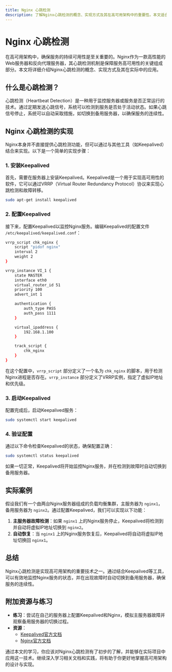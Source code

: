 ```yaml
---
title: Nginx 心跳检测
description: 了解Nginx心跳检测的概念、实现方式及其在高可用架构中的重要性。本文适合初学者，包含代码示例和实际案例。
---
```


# Nginx 心跳检测

在高可用架构中，确保服务的持续可用性是至关重要的。Nginx作为一款高性能的Web服务器和反向代理服务器，其心跳检测机制是保障服务高可用性的关键组成部分。本文将详细介绍Nginx心跳检测的概念、实现方式及其在实际中的应用。

## 什么是心跳检测？

心跳检测（Heartbeat Detection）是一种用于监控服务器或服务是否正常运行的技术。通过定期发送心跳信号，系统可以检测到服务是否处于活动状态。如果心跳信号停止，系统可以自动采取措施，如切换到备用服务器，以确保服务的连续性。

## Nginx 心跳检测的实现

Nginx本身并不直接提供心跳检测功能，但可以通过与其他工具（如Keepalived）结合来实现。以下是一个简单的实现步骤：

### 1. 安装Keepalived

首先，需要在服务器上安装Keepalived。Keepalived是一个用于实现高可用性的软件，它可以通过VRRP（Virtual Router Redundancy Protocol）协议来实现心跳检测和故障转移。

```bash
sudo apt-get install keepalived
```

### 2. 配置Keepalived

接下来，配置Keepalived以监控Nginx服务。编辑Keepalived的配置文件 `/etc/keepalived/keepalived.conf`：

```bash
vrrp_script chk_nginx {
    script "pidof nginx"
    interval 2
    weight 2
}

vrrp_instance VI_1 {
    state MASTER
    interface eth0
    virtual_router_id 51
    priority 100
    advert_int 1

    authentication {
        auth_type PASS
        auth_pass 1111
    }

    virtual_ipaddress {
        192.168.1.100
    }

    track_script {
        chk_nginx
    }
}
```

在这个配置中，`vrrp_script` 部分定义了一个名为 `chk_nginx` 的脚本，用于检测Nginx进程是否存在。`vrrp_instance` 部分定义了VRRP实例，指定了虚拟IP地址和优先级。

### 3. 启动Keepalived

配置完成后，启动Keepalived服务：

```bash
sudo systemctl start keepalived
```

### 4. 验证配置

通过以下命令检查Keepalived的状态，确保配置正确：

```bash
sudo systemctl status keepalived
```

如果一切正常，Keepalived将开始监控Nginx服务，并在检测到故障时自动切换到备用服务器。

## 实际案例

假设我们有一个由两台Nginx服务器组成的负载均衡集群，主服务器为 `nginx1`，备用服务器为 `nginx2`。通过配置Keepalived，我们可以实现以下功能：

1. **主服务器故障检测**：如果 `nginx1` 上的Nginx服务停止，Keepalived将检测到并自动将虚拟IP地址切换到 `nginx2`。
2. **自动恢复**：当 `nginx1` 上的Nginx服务恢复后，Keepalived将自动将虚拟IP地址切换回 `nginx1`。

## 总结

Nginx心跳检测是实现高可用架构的重要技术之一。通过结合Keepalived等工具，可以有效地监控Nginx服务的状态，并在出现故障时自动切换到备用服务器，确保服务的连续性。

## 附加资源与练习

- **练习**：尝试在自己的服务器上配置Keepalived和Nginx，模拟主服务器故障并观察备用服务器的切换过程。
- **资源**：
  - [Keepalived官方文档](https://www.keepalived.org/documentation.html)
  - [Nginx官方文档](https://nginx.org/en/docs/)

通过本文的学习，你应该对Nginx心跳检测有了初步的了解，并能够在实际项目中应用这一技术。继续深入学习相关文档和实践，将有助于你更好地掌握高可用架构的设计与实现。